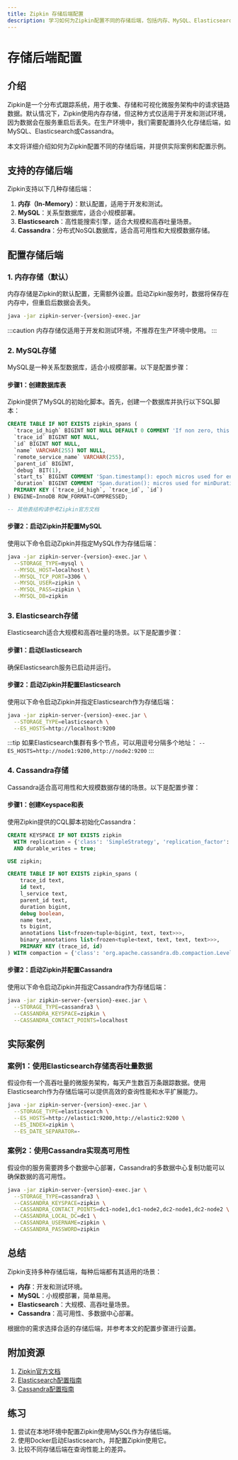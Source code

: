 ```yaml
---
title: Zipkin 存储后端配置
description: 学习如何为Zipkin配置不同的存储后端，包括内存、MySQL、Elasticsearch和Cassandra，并了解它们的适用场景。
---
```


# 存储后端配置

## 介绍

Zipkin是一个分布式跟踪系统，用于收集、存储和可视化微服务架构中的请求链路数据。默认情况下，Zipkin使用内存存储，但这种方式仅适用于开发和测试环境，因为数据会在服务重启后丢失。在生产环境中，我们需要配置持久化存储后端，如MySQL、Elasticsearch或Cassandra。

本文将详细介绍如何为Zipkin配置不同的存储后端，并提供实际案例和配置示例。

## 支持的存储后端

Zipkin支持以下几种存储后端：

1. **内存（In-Memory）**：默认配置，适用于开发和测试。
2. **MySQL**：关系型数据库，适合小规模部署。
3. **Elasticsearch**：高性能搜索引擎，适合大规模和高吞吐量场景。
4. **Cassandra**：分布式NoSQL数据库，适合高可用性和大规模数据存储。

## 配置存储后端

### 1. 内存存储（默认）

内存存储是Zipkin的默认配置，无需额外设置。启动Zipkin服务时，数据将保存在内存中，但重启后数据会丢失。

```bash
java -jar zipkin-server-{version}-exec.jar
```

:::caution
内存存储仅适用于开发和测试环境，不推荐在生产环境中使用。
:::

### 2. MySQL存储

MySQL是一种关系型数据库，适合小规模部署。以下是配置步骤：

#### 步骤1：创建数据库表
Zipkin提供了MySQL的初始化脚本。首先，创建一个数据库并执行以下SQL脚本：

```sql
CREATE TABLE IF NOT EXISTS zipkin_spans (
  `trace_id_high` BIGINT NOT NULL DEFAULT 0 COMMENT 'If non zero, this means the trace uses 128 bit traceIds instead of 64 bit',
  `trace_id` BIGINT NOT NULL,
  `id` BIGINT NOT NULL,
  `name` VARCHAR(255) NOT NULL,
  `remote_service_name` VARCHAR(255),
  `parent_id` BIGINT,
  `debug` BIT(1),
  `start_ts` BIGINT COMMENT 'Span.timestamp(): epoch micros used for endTs query and to implement TTL',
  `duration` BIGINT COMMENT 'Span.duration(): micros used for minDuration and maxDuration query',
  PRIMARY KEY (`trace_id_high`, `trace_id`, `id`)
) ENGINE=InnoDB ROW_FORMAT=COMPRESSED;

-- 其他表结构请参考Zipkin官方文档
```

#### 步骤2：启动Zipkin并配置MySQL
使用以下命令启动Zipkin并指定MySQL作为存储后端：

```bash
java -jar zipkin-server-{version}-exec.jar \
  --STORAGE_TYPE=mysql \
  --MYSQL_HOST=localhost \
  --MYSQL_TCP_PORT=3306 \
  --MYSQL_USER=zipkin \
  --MYSQL_PASS=zipkin \
  --MYSQL_DB=zipkin
```

### 3. Elasticsearch存储

Elasticsearch适合大规模和高吞吐量的场景。以下是配置步骤：

#### 步骤1：启动Elasticsearch
确保Elasticsearch服务已启动并运行。

#### 步骤2：启动Zipkin并配置Elasticsearch
使用以下命令启动Zipkin并指定Elasticsearch作为存储后端：

```bash
java -jar zipkin-server-{version}-exec.jar \
  --STORAGE_TYPE=elasticsearch \
  --ES_HOSTS=http://localhost:9200
```

:::tip
如果Elasticsearch集群有多个节点，可以用逗号分隔多个地址：
`--ES_HOSTS=http://node1:9200,http://node2:9200`
:::

### 4. Cassandra存储

Cassandra适合高可用性和大规模数据存储的场景。以下是配置步骤：

#### 步骤1：创建Keyspace和表
使用Zipkin提供的CQL脚本初始化Cassandra：

```sql
CREATE KEYSPACE IF NOT EXISTS zipkin
  WITH replication = {'class': 'SimpleStrategy', 'replication_factor': '1'}
  AND durable_writes = true;

USE zipkin;

CREATE TABLE IF NOT EXISTS zipkin_spans (
    trace_id text,
    id text,
    l_service text,
    parent_id text,
    duration bigint,
    debug boolean,
    name text,
    ts bigint,
    annotations list<frozen<tuple<bigint, text, text>>>,
    binary_annotations list<frozen<tuple<text, text, text, text>>>,
    PRIMARY KEY (trace_id, id)
) WITH compaction = {'class': 'org.apache.cassandra.db.compaction.LeveledCompactionStrategy'};
```

#### 步骤2：启动Zipkin并配置Cassandra
使用以下命令启动Zipkin并指定Cassandra作为存储后端：

```bash
java -jar zipkin-server-{version}-exec.jar \
  --STORAGE_TYPE=cassandra3 \
  --CASSANDRA_KEYSPACE=zipkin \
  --CASSANDRA_CONTACT_POINTS=localhost
```

## 实际案例

### 案例1：使用Elasticsearch存储高吞吐量数据

假设你有一个高吞吐量的微服务架构，每天产生数百万条跟踪数据。使用Elasticsearch作为存储后端可以提供高效的查询性能和水平扩展能力。

```bash
java -jar zipkin-server-{version}-exec.jar \
  --STORAGE_TYPE=elasticsearch \
  --ES_HOSTS=http://elastic1:9200,http://elastic2:9200 \
  --ES_INDEX=zipkin \
  --ES_DATE_SEPARATOR=-
```

### 案例2：使用Cassandra实现高可用性

假设你的服务需要跨多个数据中心部署，Cassandra的多数据中心复制功能可以确保数据的高可用性。

```bash
java -jar zipkin-server-{version}-exec.jar \
  --STORAGE_TYPE=cassandra3 \
  --CASSANDRA_KEYSPACE=zipkin \
  --CASSANDRA_CONTACT_POINTS=dc1-node1,dc1-node2,dc2-node1,dc2-node2 \
  --CASSANDRA_LOCAL_DC=dc1 \
  --CASSANDRA_USERNAME=zipkin \
  --CASSANDRA_PASSWORD=zipkin
```

## 总结

Zipkin支持多种存储后端，每种后端都有其适用的场景：

- **内存**：开发和测试环境。
- **MySQL**：小规模部署，简单易用。
- **Elasticsearch**：大规模、高吞吐量场景。
- **Cassandra**：高可用性、多数据中心部署。

根据你的需求选择合适的存储后端，并参考本文的配置步骤进行设置。

## 附加资源

1. [Zipkin官方文档](https://zipkin.io/)
2. [Elasticsearch配置指南](https://www.elastic.co/guide/en/elasticsearch/reference/current/index.html)
3. [Cassandra配置指南](https://cassandra.apache.org/doc/latest/)

## 练习

1. 尝试在本地环境中配置Zipkin使用MySQL作为存储后端。
2. 使用Docker启动Elasticsearch，并配置Zipkin使用它。
3. 比较不同存储后端在查询性能上的差异。